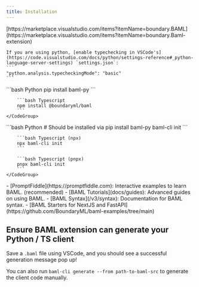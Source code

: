 ```yaml
---
title: Installation
---
```


<Steps>
  <Step title="Install BAML VSCode Extension">
    [https://marketplace.visualstudio.com/items?itemName=boundary.BAML](https://marketplace.visualstudio.com/items?itemName=boundary.Baml-extension)

    If you are using python, [enable typechecking in VSCode's](https://code.visualstudio.com/docs/python/settings-reference#_python-language-server-settings) `settings.json`:
    ```
    "python.analysis.typecheckingMode": "basic"
    ```
  </Step>
  <Step title="Install BAML">
    <CodeGroup>
        ```bash Python
        pip install baml-py
        ```

        ```bash Typescript
        npm install @boundaryml/baml
        ```
    </CodeGroup>
  </Step>
  <Step title="Add your first BAML files">
      <CodeGroup>
        ```bash Python
        # Should be installed via pip install baml-py
        baml-cli init
        ```

        ```bash Typescript (npx)
        npx baml-cli init
        ```

        ```bash Typescript (pnpx)
        pnpx baml-cli init
        ```
    </CodeGroup>
  </Step>
  <Step title="Learn BAML">
    - [PromptFiddle](https://promptfiddle.com): Interactive examples to learn BAML. (recommended)
    - [BAML Tutorials](docs/guides): Advanced guides on using BAML.
    - [BAML Syntax](/v3/syntax): Documentation for BAML syntax.
    - [BAML Starters for NextJS and FastAPI](https://github.com/BoundaryML/baml-examples/tree/main)
  </Step>
</Steps>

## Ensure BAML extension can generate your Python / TS client

Save a `.baml` file using VSCode, and you should see a successful generation message pop up!

You can also run `baml-cli generate --from path-to-baml-src` to generate the client code manually.